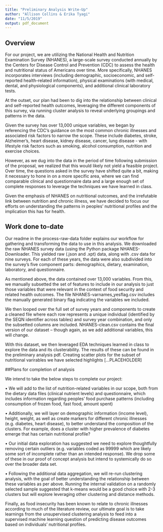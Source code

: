 ```yaml
---
title: "Preliminary Analysis Write-Up"
author: "Allison Collins & Erika Tyagi"
date: "11/5/2019"
output: pdf_document
---
```


## Overview

For our project, we are utilizing the National Health and Nutrition Examination Survey (NHANES), a large-scale survey conducted annually by the Centers for Disease Control and Prevention (CDC) to assess the health and nutritional status of Americans over time. More specifically, NHANES incorporates interviews (including demographic, socioeconomic, and self-reported health-related information), physical examinations (with medical, dental, and physiological components), and additional clinical laboratory tests.

At the outset, our plan had been to dig into the relationship between clinical and self-reported health outcomes, leveraging the different components of this survey, via running cluster analysis to reveal underlying groupings and patterns in the data. 

Given the survey has over 13,000 unique variables, we began by referencing the CDC’s guidance on the most common chronic illnesses and associated risk factors to narrow the scope. These include diabetes, stroke, Alzheimer’s, heart disease, kidney disease, cancer, lung disease - with lifestyle risk factors such as smoking, alcohol consumption, nutrition and exercise choices. 

However, as we dug into the data in the period of time following submission of the proposal, we realized that this would likely not yield a feasible project. Over time, the questions asked in the survey have shifted quite a bit, making it necessary to hone in on a more specific area, where we can find comparable clinical and questionnaire data and a large enough set of complete responses to leverage the techniques we have learned in class. 

Given the emphasis of NHANES on nutritional outcomes, and the irrefutable link between nutrition and chronic illness, we have decided to focus our efforts on understanding the patterns in peoples’ nutritional profiles and the implication this has for health. 

## Work done to-date

Our readme in the process-raw-data folder explains our workflow for gathering and transforming the data to use in this analysis. We downloaded the raw NHANES survey data (using the Python package NHANES-Downloader. This yielded raw (.json and .xpt) data, along with .csv data for nine surveys. For each of these years, the data were also subdivided into the survey's five component parts: demographics, dietary, examination, laboratory, and questionnaire. 

As mentioned above, the data contained over 13,000 variables. From this, we manually subsetted the set of features to include in our analysis to just those variables that were relevant in the context of food security and related health outcomes. The file NHANES-varnames_yesflag.csv includes the manually generated binary flag indicating the variables we included. 

We then looped over the full set of survey years and components to create a cleaned file where each row represents a unique individual (identified by the SEQN identifier across tables) and survey year combination, and only the subsetted columns are included. NHANES-clean.csv contains the final version of our dataset – though again, as we add additional variables, this will change.

With this dataset, we then leveraged EDA techniques learned in class to explore the data and its clusterability. The results of these can be found in the preliminary analysis pdf. Creating scatter plots for the subset of nutritional varirables we have selected highlights [...PLACEHOLDER]

##Plans for completion of analysis

We intend to take the below steps to complete our project:

•	We will add to the list of nutrition-related variables in our scope, both from the dietary data files (clinical nutrient levels) and questionnaire, which includes information regarding peoples’ food purchase patterns (including consumption of frozen food, fast food, amount spent)

•	Additionally, we will layer on demographic information (income level), height, weight, as well as create markers for different chronic illnesses (e.g. diabetes, heart disease), to better understand the composition of the clusters. For example, does a cluster with higher prevalence of diabetes emerge that has certain nutritional profile?

•	Our initial data exploration has suggested we need to explore thoughtfully removing certain outliers (e.g. variables coded as 99999 which are likely some sort of incomplete rather than an intended response). We drop some of these in our proof of concept analysis but intend to systemically do so over the broader data set.

•	Following the additional data aggregation, we will re-run clustering analysis, with the goal of better understanding the relationship between these variables as per above. Running the internal validation on a randomly selected sample suggested that k-means would be a good choice with 2-3 clusters but will explore leveraging other clustering and distance methods. 

Finally, as food insecurity has been known to relate to chronic illnesses according to much of the literature review, our ultimate goal is to take learnings from the unsupervised clustering analysis to feed into a supervised machine learning question of predicting disease outcomes based on individuals’ nutritional profiles. 
